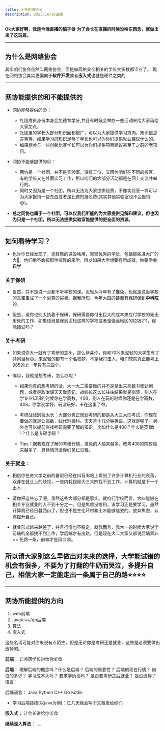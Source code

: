 ```yaml
---
title: 关于网络协会
description: 2025/10/26直播
---
```


**Ok大家好啊，我是今晚直播的稿子😅**
**为了会长在直播的时候没啥东西念，就做出来了这玩意。**

---

## 为什么是网络协会
其实咱们协会虽然叫网络协会，但是做网络安全相关的学长大多数都毕业了。
现在网络协会其实更偏向于**软件开发**或者**嵌入式**也就是硬件之类的

---

## 网协能提供的和不能提供的

* 网协能够提供的😙：
    * 社团成员身份本身会加德育学分,并且有时候会举办一些活动来给大家再给大家加点。
    * 社团里的学长大部分知识面都很广，可以为大家提供学习方向，知识信息差等等，如果学习的知识足够了学长也可以为你们提供就业建议什么的。
    * 如果想参与一些创新比赛学长可以为你们提供项目建议甚至于之前的老项目。

* 网协不能够提供的😔：
    * 网协是一个社团，并不是实验室。没有工位，又因为咱们在不同的校区，有的学长又在外面实习工作，所以咱们的大部分活动都是在网上交流并举行的。
    * 同时又因为是一个社团，所以无法为大家提供经费，不像实验室一样可以为大家报销一些东西或者是比赛的报名费(其实其他实验室也不会报销😅)。


* **总之网协也属于一个社团，可以仅我们所能的为大家提供见解和建议，但也因为只是一个社团，所以无法提供实验室能提供的更全面的资源。**

---

## 如何看待学习？

* 也许你已经发现了，泥轻教的课没啥用，泥轻优秀的学长，包括那些进大厂的大🐂，他们绝不会按照学校教的来学，所以如果大学想要有所成就，你要学会**自学**


### 关于保研


* 当然，并不是说一点都不听学校的课。泥轻从今年有了推免，也就是说当学校的乖宝宝成了一个划算的买卖。据我所知，今年大四的甚至有保研保到**中科院**的。

* 但是，请你也别太执着于保研，保研需要你付出巨大的成本来应付学校的毫无用处的工作，如果结局是保到泥轻这样的学校或者是偏远地区的垃圾211，你能接受吗？

### 关于考研

* 如果说你大一就有了考研的念头，那么恭喜你，你和70%来泥轻的大学生有了共同目标😅。来泥轻的都有一个名校梦，不是我打击人，咱们软院真正能考上985的上一年只有三四个。

* 唉😔，我就是想考研，怎么办呢？
    * 如果你真的想考研的话，大一大二需要做的并不是拿出来高数书使劲刷题，或者是政治课天天做笔记，战线拉这么长往往结果就是崩溃，别人在学专业知识的时候你在学高数，408，别人在玩的时候你还是在学高数，408。你学没学好，玩没玩好，卡在这里了😳。

    * 考研战线别拉太长：大部分真正规划考研的都是从大三大四考试，你现在要做的就是让高数，线代别挂科。天天背十几分钟英语。这就足够了。另外也可以提前查找考研需要了解的知识，比如什么是408？什么是英1数1？什么是专硕学硕？

    * Tips：据我现在了解的考研行情，推免的人越来越多，改考408的院校越来越多了，具体情况请你们见仁见智。

### 关于就业：

* 相信你在进大学之前的暑假已经在抖音/B站上看到了许多计算机行业的衰落，双非在就业上的歧视，一些内耗视频大三大四找不到工作，计算机就是下一个土木....

* 请你把这些忘了吧，虽然这些大部分都是事实。就咱们学校而言，大四能够在相关专业就业的人不到十分之一。但是焦虑没啥用，该学习还是要学习，虽然计算机已经日暮西山了，但也不是生化环材和土木能够碰瓷的。放弃焦虑，认真提升自己。

* 就业形式越来越差了，并且行情也不稳定。就我而言，我大一的时候大家说学前端的全都找不到工作，学后端才有出路，但是现在大二大家又都说后端双非 == 死路一条，前端才是风口😅。



## 所以请大家别这么早做出对未来的选择，大学能试错的机会有很多，不要为了打翻的牛奶而哭泣，多提升自己，相信大家一定能走出一条属于自己的路⭐⭐⭐⭐


---

## **网协所能提供的方向**
1. web前端
2. java/c++/go后端
3. 算法
4. 嵌入式

这些名词可能对你来说有点陌生，但是无论你是考研还是就业，这些是必须要做出选择的。




**前端：**
    让冷落学长讲给你听😋




**后端：**
	理解后端的概念吗？什么是后端？
	后端的重要性？
	后端的现在行情？
	岗位的多少？
	学习成本大吗？
	要求学历高吗？
	是否要考研之后就业？
	是否选择了语言：

后端语言：
	Java
	Python
	C++
	Go
	Kotlin

* 学习后端路线(以java为例)：过几天我会写个文档发给你们



**嵌入式：**
    让会长讲给你听😋




**继续深入算法：**
    ....